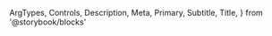   ArgTypes,
  Controls,
  Description,
  Meta,
  Primary,
  Subtitle,
  Title,
} from '@storybook/blocks'


<Meta of={DropdownRadioItemStories} />

<Title />

<Subtitle />

<Description />

---

## Props

On top of all the props, attributes and event handler you can set on a
`<InputRadio />` component (and thus a `<button />` element), the component
accepts the following props:

<ArgTypes />

## Playground

<Primary />

<Controls />
